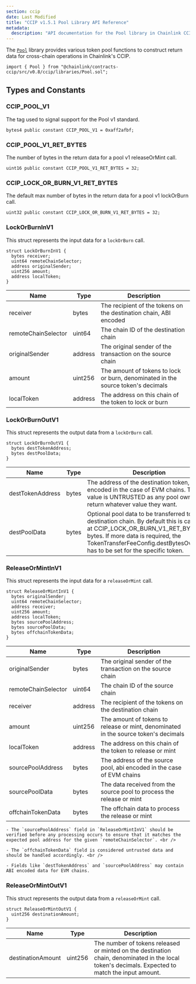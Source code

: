 ```yaml
---
section: ccip
date: Last Modified
title: "CCIP v1.5.1 Pool Library API Reference"
metadata:
  description: "API documentation for the Pool library in Chainlink CCIP v1.5.1, providing token pool functions for cross-chain operations."
---
```



<CcipCommon callout="importCCIPPackage151" />

The [`Pool`](https://github.com/smartcontractkit/ccip/blob/release/contracts-ccip-1.5.1/contracts/src/v0.8/ccip/libraries/Pool.sol) library provides various token pool functions to construct return data for cross-chain operations in Chainlink's CCIP.

```solidity
import { Pool } from "@chainlink/contracts-ccip/src/v0.8/ccip/libraries/Pool.sol";
```

## Types and Constants

### CCIP_POOL_V1

The tag used to signal support for the Pool v1 standard.

```solidity
bytes4 public constant CCIP_POOL_V1 = 0xaff2afbf;
```

### CCIP_POOL_V1_RET_BYTES

The number of bytes in the return data for a pool v1 releaseOrMint call.

```solidity
uint16 public constant CCIP_POOL_V1_RET_BYTES = 32;
```

### CCIP_LOCK_OR_BURN_V1_RET_BYTES

The default max number of bytes in the return data for a pool v1 lockOrBurn call.

```solidity
uint32 public constant CCIP_LOCK_OR_BURN_V1_RET_BYTES = 32;
```

### LockOrBurnInV1

This struct represents the input data for a `lockOrBurn` call.

```solidity
struct LockOrBurnInV1 {
  bytes receiver;
  uint64 remoteChainSelector;
  address originalSender;
  uint256 amount;
  address localToken;
}
```

| Name                | Type    | Description                                                                      |
| ------------------- | ------- | -------------------------------------------------------------------------------- |
| receiver            | bytes   | The recipient of the tokens on the destination chain, ABI encoded                |
| remoteChainSelector | uint64  | The chain ID of the destination chain                                            |
| originalSender      | address | The original sender of the transaction on the source chain                       |
| amount              | uint256 | The amount of tokens to lock or burn, denominated in the source token's decimals |
| localToken          | address | The address on this chain of the token to lock or burn                           |

### LockOrBurnOutV1

This struct represents the output data from a `lockOrBurn` call.

```solidity
struct LockOrBurnOutV1 {
  bytes destTokenAddress;
  bytes destPoolData;
}
```

| Name             | Type  | Description                                                                                                                                                                                                                                    |
| ---------------- | ----- | ---------------------------------------------------------------------------------------------------------------------------------------------------------------------------------------------------------------------------------------------- |
| destTokenAddress | bytes | The address of the destination token, ABI encoded in the case of EVM chains. This value is UNTRUSTED as any pool owner can return whatever value they want.                                                                                    |
| destPoolData     | bytes | Optional pool data to be transferred to the destination chain. By default this is capped at CCIP_LOCK_OR_BURN_V1_RET_BYTES bytes. If more data is required, the TokenTransferFeeConfig.destBytesOverhead has to be set for the specific token. |

### ReleaseOrMintInV1

This struct represents the input data for a `releaseOrMint` call.

```solidity
struct ReleaseOrMintInV1 {
  bytes originalSender;
  uint64 remoteChainSelector;
  address receiver;
  uint256 amount;
  address localToken;
  bytes sourcePoolAddress;
  bytes sourcePoolData;
  bytes offchainTokenData;
}
```

| Name                | Type    | Description                                                                         |
| ------------------- | ------- | ----------------------------------------------------------------------------------- |
| originalSender      | bytes   | The original sender of the transaction on the source chain                          |
| remoteChainSelector | uint64  | The chain ID of the source chain                                                    |
| receiver            | address | The recipient of the tokens on the destination chain                                |
| amount              | uint256 | The amount of tokens to release or mint, denominated in the source token's decimals |
| localToken          | address | The address on this chain of the token to release or mint                           |
| sourcePoolAddress   | bytes   | The address of the source pool, abi encoded in the case of EVM chains               |
| sourcePoolData      | bytes   | The data received from the source pool to process the release or mint               |
| offchainTokenData   | bytes   | The offchain data to process the release or mint                                    |

<Aside type="note">

    - The `sourcePoolAddress` field in `ReleaseOrMintInV1` should be verified before any processing occurs to ensure that it matches the expected pool address for the given `remoteChainSelector`. <br />

    - The `offchainTokenData` field is considered untrusted data and should be handled accordingly. <br />

    - Fields like `destTokenAddress` and `sourcePoolAddress` may contain ABI encoded data for EVM chains.

</Aside>

### ReleaseOrMintOutV1

This struct represents the output data from a `releaseOrMint` call.

```solidity
struct ReleaseOrMintOutV1 {
  uint256 destinationAmount;
}
```

| Name              | Type    | Description                                                                                                                                      |
| ----------------- | ------- | ------------------------------------------------------------------------------------------------------------------------------------------------ |
| destinationAmount | uint256 | The number of tokens released or minted on the destination chain, denominated in the local token's decimals. Expected to match the input amount. |

